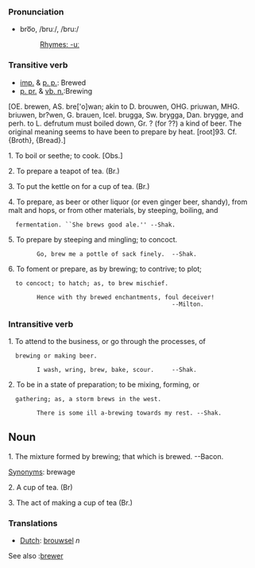 {{rfc}}
=== Pronunciation ===
*bro͞o, /bruː/, /bru:/
*:[[Rhymes:English:-uː|Rhymes: -uː]]

===Transitive verb===

*[[imp.]] & [[p. p.]]: Brewed
*[[p. pr.]] & [[vb. n.]]:Brewing

[OE. brewen, AS. bre['o]wan; akin to D. brouwen,
OHG. priuwan, MHG. briuwen, br?wen, G. brauen, Icel. brugga,
Sw. brygga, Dan. brygge, and perh. to L. defrutum must boiled
down, Gr. ? (for ??) a kind of beer. The original meaning
seems to have been to prepare by heat. [root]93. Cf. {Broth},
{Bread}.]

1. To boil or seethe; to cook. [Obs.]

2. To prepare a teapot of tea. (Br.)

3. To put the kettle on for a cup of tea. (Br.)

4. To prepare, as beer or other liquor (or even ginger beer, shandy), from malt and hops, or from other materials, by steeping, boiling, and
   fermentation. ``She brews good ale.'' --Shak.

5. To prepare by steeping and mingling; to concoct.

         Go, brew me a pottle of sack finely.  --Shak.

6. To foment or prepare, as by brewing; to contrive; to plot;
   to concoct; to hatch; as, to brew mischief.

         Hence with thy brewed enchantments, foul deceiver!
                                               --Milton.
===Intransitive verb===

1. To attend to the business, or go through the processes, of
   brewing or making beer.

         I wash, wring, brew, bake, scour.     --Shak.

2. To be in a state of preparation; to be mixing, forming, or
   gathering; as, a storm brews in the west.

         There is some ill a-brewing towards my rest. --Shak.

==Noun==

1. The mixture formed by brewing; that which is brewed. --Bacon.

[[Synonym]]s:   brewage 

2. A cup of tea. (Br)

3. The act of making a cup of tea (Br.)

===Translations===
*[[Dutch]]: [[brouwsel]] ''n''
See also :[[brewer]]